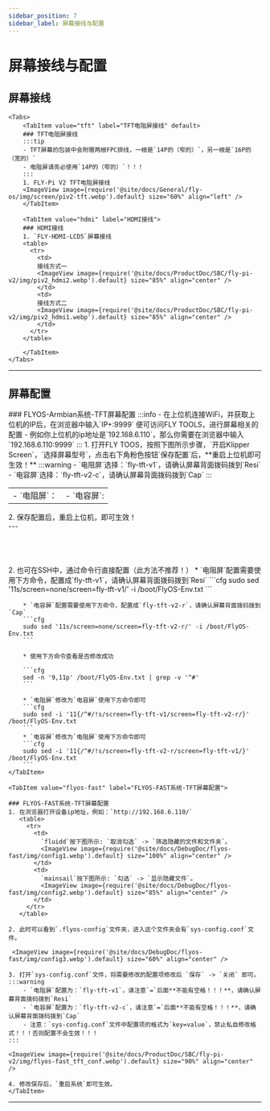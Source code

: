 ```yaml
---
sidebar_position: 7
sidebar_label: 屏幕接线与配置
---
```







# 屏幕接线与配置

## 屏幕接线
    <Tabs>
        <TabItem value="tft" label="TFT电阻屏接线" default>
        ### TFT电阻屏接线
        :::tip
        - TFT屏幕的包装中会附赠两根FPC排线，一根是`14P的（窄的）`，另一根是`16P的（宽的）`
        - 电阻屏请务必使用`14P的（窄的）`！！！
        :::
        1. FLY-Pi V2 TFT电阻屏接线
        <ImageView image={require('@site/docs/General/fly-os/img/screen/piv2-tft.webp').default} size="60%" align="left" />
        </TabItem>

        <TabItem value="hdmi" label="HDMI接线">
        ### HDMI接线
        1. `FLY-HDMI-LCD5`屏幕接线
        <table>
          <tr>
            <td>
            接线方式一
            <ImageView image={require('@site/docs/ProductDoc/SBC/fly-pi-v2/img/piv2_hdmi2.webp').default} size="85%" align="center" />
            </td>
            <td>
            接线方式二
            <ImageView image={require('@site/docs/ProductDoc/SBC/fly-pi-v2/img/piv2_hdmi1.webp').default} size="85%" align="center" />
            </td>
          </tr>
        </table>

        </TabItem>
    </Tabs>
---

## 屏幕配置

<Tabs>
    <TabItem value="flyos-armbian" label="FLYOS-Armbian系统-TFT屏幕配置" default>
    ### FLYOS-Armbian系统-TFT屏幕配置
    :::info
    - 在上位机连接WiFi，并获取上位机的IP后，在浏览器中输入`IP+:9999` 便可访问FLY TOOLS，进行屏幕相关的配置
    - 例如你上位机的ip地址是`192.168.6.110`，那么你需要在浏览器中输入`192.168.6.110:9999`
    :::
    1. 打开FLY TOOS，按照下图所示步骤，`开启Klipper Screen`，`选择屏幕型号`，点击右下角粉色按钮`保存配置`后，**重启上位机即可生效！** 
      :::warning
      - `电阻屏`选择：`fly-tft-v1`，请确认屏幕背面拨码拨到`Resi`
      - `电容屏`选择：`fly-tft-v2-c`，请确认屏幕背面拨码拨到`Cap`
      :::
      <table>
        <tr>
          <td>
           - `电阻屏`：  
        <ImageView image={require('@site/docs/ProductDoc/SBC/fly-pi-v2/img/piv2_tft-r_conf.webp').default} size="80%" align="center" />
          </td>
          <td>
          - `电容屏`:
        <ImageView image={require('@site/docs/ProductDoc/SBC/fly-pi-v2/img/piv2_tft-c_conf.webp').default} size="80%" align="center" />
          </td>
        </tr>
      </table>
    2. 保存配置后，重启上位机，即可生效！  
<br />
---

<br />
<br />
<br />
<br />
<br />
    2. 也可在SSH中，通过命令行直接配置（此方法不推荐！）
        * `电阻屏`配置需要使用下方命令，配置成`fly-tft-v1`，请确认屏幕背面拨码拨到`Resi`
        ```cfg
        sudo sed '11s/screen=none/screen=fly-tft-v1/' -i /boot/FlyOS-Env.txt
        ```

        * `电容屏`配置需要使用下方命令，配置成`fly-tft-v2-r`，请确认屏幕背面拨码拨到`Cap`
        ```cfg
        sudo sed '11s/screen=none/screen=fly-tft-v2-r/' -i /boot/FlyOS-Env.txt
        ```

        * 使用下方命令查看是否修改成功

        ```cfg
        sed -n '9,11p' /boot/FlyOS-Env.txt | grep -v '^#'
        ```

        * `电阻屏`修改为`电容屏`使用下方命令即可
        ```cfg
        sudo sed -i '11{/^#/!s/screen=fly-tft-v1/screen=fly-tft-v2-r/}' /boot/FlyOS-Env.txt
        ```
        * `电容屏`修改为`电阻屏`使用下方命令即可
        ```cfg
        sudo sed -i '11{/^#/!s/screen=fly-tft-v2-r/screen=fly-tft-v1/}' /boot/FlyOS-Env.txt
        ```
    </TabItem>

    <TabItem value="flyos-fast" label="FLYOS-FAST系统-TFT屏幕配置">

    ### FLYOS-FAST系统-TFT屏幕配置
    1. 在浏览器打开设备ip地址，例如：`http://192.168.6.110/` 
       <table>
         <tr>
           <td>
             `fluidd`按下图所示: `取消勾选` -> `筛选隐藏的文件和文件夹`。
             <ImageView image={require('@site/docs/DebugDoc/flyos-fast/img/config1.webp').default} size="100%" align="center" />
           </td>
           <td>
             `mainsail`按下图所示: `勾选` -> `显示隐藏文件`。
             <ImageView image={require('@site/docs/DebugDoc/flyos-fast/img/config2.webp').default} size="85%" align="center" />
           </td>
         </tr>
       </table>
  
    2. 此时可以看到`.flyos-config`文件夹，进入这个文件夹会有`sys-config.conf`文件。

     <ImageView image={require('@site/docs/DebugDoc/flyos-fast/img/config3.webp').default} size="60%" align="center" />
    
    3. 打开`sys-config.conf`文件，将需要修改的配置项修改后 `保存` -> `关闭` 即可。
    :::warning
        - `电阻屏`配置为：`fly-tft-v1`，请注意`=`后面**不能有空格！！！**，请确认屏幕背面拨码拨到`Resi`
        - `电容屏`配置为：`fly-tft-v2-c`，请注意`=`后面**不能有空格！！！**，请确认屏幕背面拨码拨到`Cap`
        - 注意：`sys-config.conf`文件中配置项的格式为`key=value`，禁止私自修改格式！！！否则配置不会生效！！！
    :::
    
    <ImageView image={require('@site/docs/ProductDoc/SBC/fly-pi-v2/img/flyos-fast_tft_conf.webp').default} size="90%" align="center" />
    
    4. 修改保存后，`重启系统`即可生效。
    </TabItem>
</Tabs>    


----

